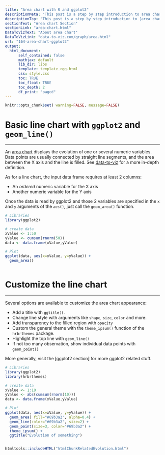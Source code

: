 ```yaml
---
title: "Area chart with R and ggplot2"
descriptionMeta: "This post is a step by step introduction to area chart with R and ggplot2. It provides several reproducible examples with explanation and R code."
descriptionTop: "This post is a step by step introduction to [area chart](area-chart.html) with R and [ggplot2](ggplot2-package.html). It provides several reproducible examples with explanation and R code."
sectionText: "Area chart Section"
sectionLink: "area-chart.html"
DataToVizText: "About area chart"
DataToVizLink: "data-to-viz.com/graph/area.html"
url: "164-area-chart-ggplot2"
output:
  html_document:
      self_contained: false    
      mathjax: default
      lib_dir: libs
      template: template_rgg.html
      css: style.css
      toc: TRUE
      toc_float: TRUE
      toc_depth: 2
      df_print: "paged"
---
```



```r
knitr::opts_chunk$set( warning=FALSE, message=FALSE)
```

<div class="container">




# Basic line chart with `ggplot2` and `geom_line()`
***

<div class = "row">

<div class = "col-md-6  col-sm-12 align-self-center">

An [area chart](area-chart.html) displays the evolution of one or several numeric variables. Data points are usually connected by straight line segments, and the area between the X axis and the line is filled. See [data-to-viz](https://www.data-to-viz.com/graph/line.html) for a more in-depth definition. 

As for a line chart, the input data frame requires at least 2 columns:

- An *ordered* numeric variable for the X axis
- Another numeric variable for the Y axis

Once the data is read by ggplot2 and those 2 variables are specified in the `x` and `y` arguments of the `aes()`, just call the `geom_area()` function.

</div>


<div class = "col-md-6  col-sm-12">

```r
# Libraries
library(ggplot2)

# create data
xValue <- 1:50
yValue <- cumsum(rnorm(50))
data <- data.frame(xValue,yValue)

# Plot
ggplot(data, aes(x=xValue, y=yValue)) +
  geom_area()
```


</div>
</div>



```r
```










# Customize the line chart
***

<div class = "row">

<div class = "col-md-6  col-sm-12 align-self-center">

Several options are available to customize the area chart appearance:

- Add a title with `ggtitle()`.
- Change line style with arguments like `shape`, `size`, `color` and more.
- Add transparency to the filled region with `opacity`
- Custom the general theme with the `theme_ipsum()` function of the `hrbrthemes` package.
- Highlight the top line with `geom_line()`
- If not too many observation, show individual data points with `geom_point()`

More generally, visit the [ggplot2 section] for more ggplot2 related stuff.

</div>


<div class = "col-md-6  col-sm-12">

```r
# Libraries
library(ggplot2)
library(hrbrthemes)

# create data
xValue <- 1:10
yValue <- abs(cumsum(rnorm(10)))
data <- data.frame(xValue,yValue)

# Plot
ggplot(data, aes(x=xValue, y=yValue)) +
  geom_area( fill="#69b3a2", alpha=0.4) +
  geom_line(color="#69b3a2", size=2) +
  geom_point(size=3, color="#69b3a2") +
  theme_ipsum() +
  ggtitle("Evolution of something")
```


</div>
</div>



```r
```













<!-- Close container -->
</div>




```r
htmltools::includeHTML("htmlChunkRelatedEvolution.html")
```
